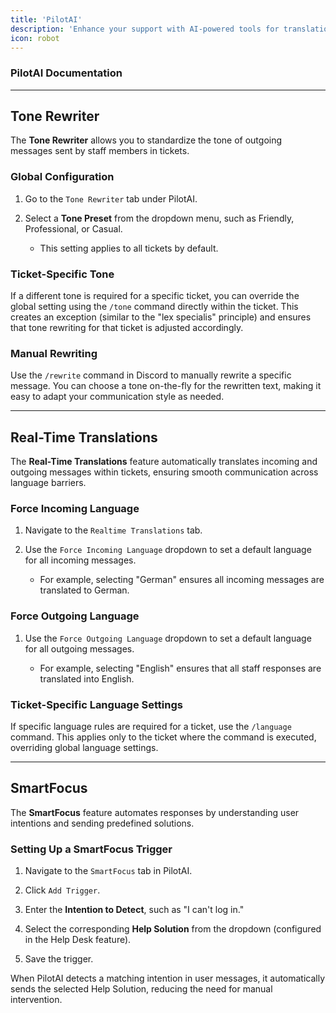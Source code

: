 ```yaml
---
title: 'PilotAI'
description: 'Enhance your support with AI-powered tools for translations, tone rewriting, and automation.'
icon: robot
---
```


### PilotAI Documentation

***

## Tone Rewriter

The **Tone Rewriter** allows you to standardize the tone of outgoing messages sent by staff members in tickets.

### Global Configuration

1. Go to the `Tone Rewriter` tab under PilotAI.

2. Select a **Tone Preset** from the dropdown menu, such as Friendly, Professional, or Casual.

   * This setting applies to all tickets by default.

### Ticket-Specific Tone

If a different tone is required for a specific ticket, you can override the global setting using the `/tone` command directly within the ticket. This creates an exception (similar to the "lex specialis" principle) and ensures that tone rewriting for that ticket is adjusted accordingly.

### Manual Rewriting

Use the `/rewrite` command in Discord to manually rewrite a specific message. You can choose a tone on-the-fly for the rewritten text, making it easy to adapt your communication style as needed.

***

## Real-Time Translations

The **Real-Time Translations** feature automatically translates incoming and outgoing messages within tickets, ensuring smooth communication across language barriers.

### Force Incoming Language

1. Navigate to the `Realtime Translations` tab.

2. Use the `Force Incoming Language` dropdown to set a default language for all incoming messages.

   * For example, selecting "German" ensures all incoming messages are translated to German.

### Force Outgoing Language

1. Use the `Force Outgoing Language` dropdown to set a default language for all outgoing messages.

   * For example, selecting "English" ensures that all staff responses are translated into English.

### Ticket-Specific Language Settings

If specific language rules are required for a ticket, use the `/language` command. This applies only to the ticket where the command is executed, overriding global language settings.

***

## SmartFocus

The **SmartFocus** feature automates responses by understanding user intentions and sending predefined solutions.

### Setting Up a SmartFocus Trigger

1. Navigate to the `SmartFocus` tab in PilotAI.

2. Click `Add Trigger`.

3. Enter the **Intention to Detect**, such as "I can't log in."

4. Select the corresponding **Help Solution** from the dropdown (configured in the Help Desk feature).

5. Save the trigger.

When PilotAI detects a matching intention in user messages, it automatically sends the selected Help Solution, reducing the need for manual intervention.